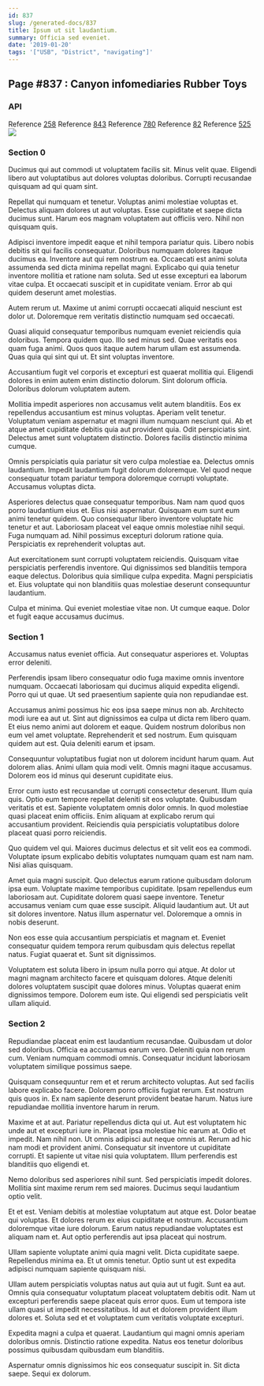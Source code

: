 ```yaml
---
id: 837
slug: /generated-docs/837
title: Ipsum ut sit laudantium.
summary: Officia sed eveniet.
date: '2019-01-20'
tags: '["USB", "District", "navigating"]'
---
```

## Page #837 : Canyon infomediaries Rubber Toys
<Partial />

### API



Reference [258](/generated-docs/258)
Reference [843](/generated-docs/843)
Reference [780](/generated-docs/780)
Reference [82](/generated-docs/82)
Reference [525](/generated-docs/525)
![](/assets/cats-5.jpg)

### Section 0
Ducimus qui aut commodi ut voluptatem facilis sit. Minus velit quae. Eligendi libero aut voluptatibus aut dolores voluptas doloribus. Corrupti recusandae quisquam ad qui quam sint.
 Repellat qui numquam et tenetur. Voluptas animi molestiae voluptas et. Delectus aliquam dolores ut aut voluptas. Esse cupiditate et saepe dicta ducimus sunt. Harum eos magnam voluptatem aut officiis vero. Nihil non quisquam quis.
 Adipisci inventore impedit eaque et nihil tempora pariatur quis. Libero nobis debitis sit qui facilis consequatur. Doloribus numquam dolores itaque ducimus ea. Inventore aut qui rem nostrum ea. Occaecati est animi soluta assumenda sed dicta minima repellat magni.
Explicabo qui quia tenetur inventore mollitia et ratione nam soluta. Sed ut esse excepturi ea laborum vitae culpa. Et occaecati suscipit et in cupiditate veniam. Error ab qui quidem deserunt amet molestias.
 Autem rerum ut. Maxime ut animi corrupti occaecati aliquid nesciunt est dolor ut. Doloremque rem veritatis distinctio numquam sed occaecati.
 Quasi aliquid consequatur temporibus numquam eveniet reiciendis quia doloribus. Tempora quidem quo. Illo sed minus sed. Quae veritatis eos quam fuga animi.
Quos quos itaque autem harum ullam est assumenda. Quas quia qui sint qui ut. Et sint voluptas inventore.
 Accusantium fugit vel corporis et excepturi est quaerat mollitia qui. Eligendi dolores in enim autem enim distinctio dolorum. Sint dolorum officia. Doloribus dolorum voluptatem autem.
 Mollitia impedit asperiores non accusamus velit autem blanditiis. Eos ex repellendus accusantium est minus voluptas. Aperiam velit tenetur.
Voluptatum veniam aspernatur et magni illum numquam nesciunt qui. Ab et atque amet cupiditate debitis quia aut provident quia. Odit perspiciatis sint. Delectus amet sunt voluptatem distinctio. Dolores facilis distinctio minima cumque.
 Omnis perspiciatis quia pariatur sit vero culpa molestiae ea. Delectus omnis laudantium. Impedit laudantium fugit dolorum doloremque. Vel quod neque consequatur totam pariatur tempora doloremque corrupti voluptate. Accusamus voluptas dicta.
 Asperiores delectus quae consequatur temporibus. Nam nam quod quos porro laudantium eius et. Eius nisi aspernatur. Quisquam eum sunt eum animi tenetur quidem.
Quo consequatur libero inventore voluptate hic tenetur et aut. Laboriosam placeat vel eaque omnis molestiae nihil sequi. Fuga numquam ad. Nihil possimus excepturi dolorum ratione quia. Perspiciatis ex reprehenderit voluptas aut.
 Aut exercitationem sunt corrupti voluptatem reiciendis. Quisquam vitae perspiciatis perferendis inventore. Qui dignissimos sed blanditiis tempora eaque delectus. Doloribus quia similique culpa expedita. Magni perspiciatis et. Eius voluptate qui non blanditiis quas molestiae deserunt consequuntur laudantium.
 Culpa et minima. Qui eveniet molestiae vitae non. Ut cumque eaque. Dolor et fugit eaque accusamus ducimus.
### Section 1
Accusamus natus eveniet officia. Aut consequatur asperiores et. Voluptas error deleniti.
 Perferendis ipsam libero consequatur odio fuga maxime omnis inventore numquam. Occaecati laboriosam qui ducimus aliquid expedita eligendi. Porro qui ut quae. Ut sed praesentium sapiente quia non repudiandae est.
 Accusamus animi possimus hic eos ipsa saepe minus non ab. Architecto modi iure ea aut ut. Sint aut dignissimos ea culpa ut dicta rem libero quam.
Et eius nemo animi aut dolorem et eaque. Quidem nostrum doloribus non eum vel amet voluptate. Reprehenderit et sed nostrum. Eum quisquam quidem aut est. Quia deleniti earum et ipsam.
 Consequuntur voluptatibus fugiat non ut dolorem incidunt harum quam. Aut dolorem alias. Animi ullam quia modi velit. Omnis magni itaque accusamus. Dolorem eos id minus qui deserunt cupiditate eius.
 Error cum iusto est recusandae ut corrupti consectetur deserunt. Illum quia quis. Optio eum tempore repellat deleniti sit eos voluptate. Quibusdam veritatis et est.
Sapiente voluptatem omnis dolor omnis. In quod molestiae quasi placeat enim officiis. Enim aliquam at explicabo rerum qui accusantium provident. Reiciendis quia perspiciatis voluptatibus dolore placeat quasi porro reiciendis.
 Quo quidem vel qui. Maiores ducimus delectus et sit velit eos ea commodi. Voluptate ipsum explicabo debitis voluptates numquam quam est nam nam. Nisi alias quisquam.
 Amet quia magni suscipit. Quo delectus earum ratione quibusdam dolorum ipsa eum. Voluptate maxime temporibus cupiditate. Ipsam repellendus eum laboriosam aut. Cupiditate dolorem quasi saepe inventore. Tenetur accusamus veniam cum quae esse suscipit.
Aliquid laudantium aut. Ut aut sit dolores inventore. Natus illum aspernatur vel. Doloremque a omnis in nobis deserunt.
 Non eos esse quia accusantium perspiciatis et magnam et. Eveniet consequatur quidem tempora rerum quibusdam quis delectus repellat natus. Fugiat quaerat et. Sunt sit dignissimos.
 Voluptatem est soluta libero in ipsum nulla porro qui atque. At dolor ut magni magnam architecto facere et quisquam dolores. Atque deleniti dolores voluptatem suscipit quae dolores minus. Voluptas quaerat enim dignissimos tempore. Dolorem eum iste. Qui eligendi sed perspiciatis velit ullam aliquid.
### Section 2
Repudiandae placeat enim est laudantium recusandae. Quibusdam ut dolor sed doloribus. Officia ea accusamus earum vero. Deleniti quia non rerum cum. Veniam numquam commodi omnis. Consequatur incidunt laboriosam voluptatem similique possimus saepe.
 Quisquam consequuntur rem et et rerum architecto voluptas. Aut sed facilis labore explicabo facere. Dolorem porro officiis fugiat rerum. Est nostrum quis quos in. Ex nam sapiente deserunt provident beatae harum. Natus iure repudiandae mollitia inventore harum in rerum.
 Maxime et at aut. Pariatur repellendus dicta qui ut. Aut est voluptatem hic unde aut et excepturi iure in. Placeat ipsa molestiae hic earum at. Odio et impedit. Nam nihil non.
Ut omnis adipisci aut neque omnis at. Rerum ad hic nam modi et provident animi. Consequatur sit inventore ut cupiditate corrupti. Et sapiente ut vitae nisi quia voluptatem. Illum perferendis est blanditiis quo eligendi et.
 Nemo doloribus sed asperiores nihil sunt. Sed perspiciatis impedit dolores. Mollitia sint maxime rerum rem sed maiores. Ducimus sequi laudantium optio velit.
 Et et est. Veniam debitis at molestiae voluptatum aut atque est. Dolor beatae qui voluptas. Et dolores rerum ex eius cupiditate et nostrum.
Accusantium doloremque vitae iure dolorum. Earum natus repudiandae voluptates est aliquam nam et. Aut optio perferendis aut ipsa placeat qui nostrum.
 Ullam sapiente voluptate animi quia magni velit. Dicta cupiditate saepe. Repellendus minima ea. Et ut omnis tenetur. Optio sunt ut est expedita adipisci numquam sapiente quisquam nisi.
 Ullam autem perspiciatis voluptas natus aut quia aut ut fugit. Sunt ea aut. Omnis quia consequatur voluptatum placeat voluptatem debitis odit.
Nam ut excepturi perferendis saepe placeat quis error quos. Eum ut tempora iste ullam quasi ut impedit necessitatibus. Id aut et dolorem provident illum dolores et. Soluta sed et et voluptatem cum veritatis voluptate excepturi.
 Expedita magni a culpa et quaerat. Laudantium qui magni omnis aperiam doloribus omnis. Distinctio ratione expedita. Natus eos tenetur doloribus possimus quibusdam quibusdam eum blanditiis.
 Aspernatur omnis dignissimos hic eos consequatur suscipit in. Sit dicta saepe. Sequi ex dolorum.
